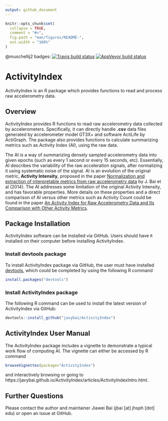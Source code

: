 ```yaml
---
output: github_document
---
```


<!-- README.md is generated from README.Rmd. Please edit that file -->

```r
knitr::opts_chunk$set(
  collapse = TRUE,
  comment = "#>",
  fig.path = "man/figures/README-",
  out.width = "100%"
)
```

@muschellij2 badges: 
[![Travis build status](https://travis-ci.com/muschellij2/ActivityIndex.svg?branch=master)](https://travis-ci.com/muschellij2/ActivityIndex)
[![AppVeyor build status](https://ci.appveyor.com/api/projects/status/github/muschellij2/ActivityIndex?branch=master&svg=true)](https://ci.appveyor.com/project/muschellij2/ActivityIndex)

# ActivityIndex

ActivityIndex is an R package which provides functions to read and process raw accelerometry data. 

## Overview

ActivityIndex provides R functions to read raw accelerometry data collected by accelerometers. Specifically, it can directly handle **.csv** data files generated by accelerometer model GT3X+ and software ActiLife by ActiGraph. The package also provides functions to calculate summarizing metrics such as Activity Index (AI), using the raw data.

The AI is a way of summarizing densely sampled accelerometry data into given epochs (such as every 1 second or every 15 seconds, etc). Essentially, AI describes the variability of the raw acceleration signals, after normalizing it using systematic noise of the signal. AI is an evolution of the original metric, **Activity Intensity**, proposed in the paper [Normalization and extraction of interpretable metrics from raw accelerometry data](https://doi.org/10.1093/biostatistics/kxt029) by J. Bai et al (2014). The AI addresses some limitation of the original Activity Intensity, and has favorable properties. More details on these properties and a direct comparison of AI versus other metrics such as Activity Count could be found in the paper [An Activity Index for Raw Accelerometry Data and Its Comparison with Other Activity Metrics](https://doi.org/10.1371/journal.pone.0160644).

## Package Installation

ActivityIndex software can be installed via GitHub.
Users should have `R` installed on their computer before installing ActivityIndex.

### Install devtools package
To install ActivityIndex package via GitHub, the user must have installed [devtools](https://cran.r-project.org/package=devtools), which could be completed by using the following R command
```r
install.packages("devtools")
```

### Install ActivityIndex package
The following R command can be used to install the latest version of ActivityIndex via GitHub:
```r
devtools::install_github("javybai/ActivityIndex")
```

## ActivityIndex User Manual
The ActivityIndex package includes a vignette to demonstrate a typical work flow of computing AI. The vignette can either be accessed by R command
```r
browseVignettes(package="ActivityIndex")
```
and interactively browsing or going to https://javybai.github.io/ActivityIndex/articles/ActivityIndexIntro.html.


## Further Questions

Please contact the author and maintainer Jiawei Bai (jbai [at] jhsph [dot] edu) or open an issue at GitHub.

